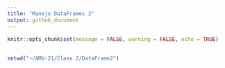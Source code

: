 ```yaml
---
title: "Manejo DataFrames 2"
output: github_document
---
```


```r
knitr::opts_chunk$set(message = FALSE, warning = FALSE, echo = TRUE)
```

## 

```r
setwd("~/AMV-21/Clase 2/DataFrame2")
```


